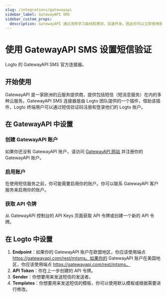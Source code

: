 ```yaml
---
slug: /integrations/gatewayapi
sidebar_label: GatewayAPI SMS
sidebar_custom_props:
  description: GatewayAPI 通过消除学习曲线和猜测，加速开发，因此你可以立即使用我们的 API 开始构建。
---
```



# 使用 GatewayAPI SMS 设置短信验证

Logto 的 GatewayAPI SMS 官方连接器。

<GuideTip />

## 开始使用

GatewayAPI 是一家欧洲的云服务提供商，提供包括短信（短消息服务）在内的多种云服务。GatewayAPI SMS 连接器是由 Logto 团队提供的一个插件，借助该插件，Logto 终端用户可以通过短信验证码注册和登录他们的 Logto 账户。

## 在 GatewayAPI 中设置

### 创建 GatewayAPI 账户

如果你还没有 GatewayAPI 账户，请访问 [GatewayAPI 网站](https://www.gatewayapi.com/) 并注册你的 GatewayAPI 账户。

### 启用账户

在使用短信服务之前，你可能需要启用你的账户。你可以联系 GatewayAPI 客户服务来启用你的账户。

### 获取 API 令牌

从 GatewayAPI 控制台的 API Keys 页面获取 API 令牌或创建一个新的 API 令牌。

## 在 Logto 中设置

1. **Endpoint**：如果你的 GatewayAPI 账户在欧盟地区，你应该使用端点 https://gatewayapi.com/rest/mtsms。如果你的 GatewayAPI 账户在美国地区，你应该使用端点 https://gatewayapi.com/rest/mtsms。
2. **API Token**：你在上一步创建的 API 令牌。
3. **Sender**：你想要用来发送短信的发送者。
4. **Templates**：你想要用来发送短信的模板，你可以使用默认模板或根据需要进行修改。
